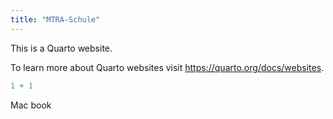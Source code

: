 ```yaml
---
title: "MTRA-Schule"
---
```


This is a Quarto website.

To learn more about Quarto websites visit <https://quarto.org/docs/websites>.

```r
1 + 1
```

Mac book